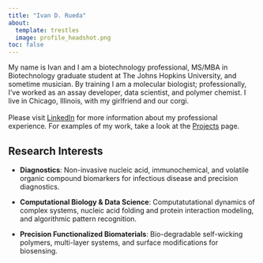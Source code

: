 ```yaml
---
title: "Ivan D. Rueda"
about:
  template: trestles
  image: profile_headshot.png
toc: false
---
```


My name is Ivan and I am a biotechnology professional, MS/MBA in Biotechnology graduate student at The Johns Hopkins University, and sometime musician. By training I am a molecular biologist; professionally, I’ve worked as an assay developer, data scientist, and polymer chemist. I live in Chicago, Illinois, with my girlfriend and our corgi.  <br><br> Please visit [LinkedIn](https://www.linkedin.com/in/ivan-rueda-b720685a/) for more information about my professional experience. For examples of my work, take a look at the [Projects](https://ivandrueda.github.io/projects.html) page.

## Research Interests

-   **Diagnostics**: Non-invasive nucleic acid, immunochemical, and volatile organic compound biomarkers for infectious disease and precision diagnostics.

-   **Computational Biology & Data Science**: Computatutational dynamics of complex systems, nucleic acid folding and protein interaction modeling, and algorithmic pattern recognition.

-   **Precision Functionalized Biomaterials**: Bio-degradable self-wicking polymers, multi-layer systems, and surface modifications for biosensing.